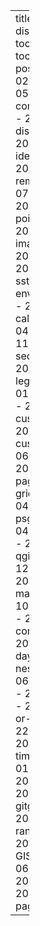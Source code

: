 ---
title: "Blog"
output:
  distill::distill_article:
    toc: true
    toc_depth: 3
    toc_float: true
listing:
  posts:
    - 2024-12-02-tmap
    - 2024-11-05-completeorincomplete
    - 2024-10-08-distancepoints
    - 2024-09-19-identifyevents
    - 2024-08-01-removelocs
    - 2024-07-05-interpolate
    - 2024-06-04-pointsdistance
    - 2024-05-02-imagesforpublication
    - 2024-04-04-buffer
    - 2024-03-11-year-sst
    - 2024-02-06-environmentalvariables
    - 2024-01-15-calendar
    - 2023-12-04-arrows
    - 2023-11-02-secondaryxtitle
    - 2023-10-02-inside-legend
    - 2023-09-01-patchwork-legend
    - 2023-08-02-customlegend
    - 2023-07-13-custompoints
    - 2023-06-01-gganimate
    - 2023-05-05-github-page
    - 2023-04-06-gridraster
    - 2023-03-04-mapping-in-r
    - psg2023
    - 2023-02-04-subset-shapefile
    - 2023-01-27-qgispolygon
    - 2022-12-04-day-night
    - 2022-11-20-mastodon
    - 2022-10-04-identify-gaps
    - 2022-09-13-hr-considerations
    - 2022-08-17-count-days
    - 2022-07-01-nestlocation
    - 2022-06-30-time-formats
    - 2022-05-23-speed
    - 2022-04-07-land-or-not
    - 2022-03-22-interpolation
    - 2022-02-24-timeoverlaps
    - 2022-01-21-sharedareas
    - 2021-11-25-embc
    - 2021-10-27-gitgithub
    - bls7
    - 2021-09-24-home-range-adehabitathr
    - 2021-07-05-GIScolores    
    - 2021-06-03-paquetes    
    - 2021-06-03-vitae    
    - 2021-06-03-paginadistill

---